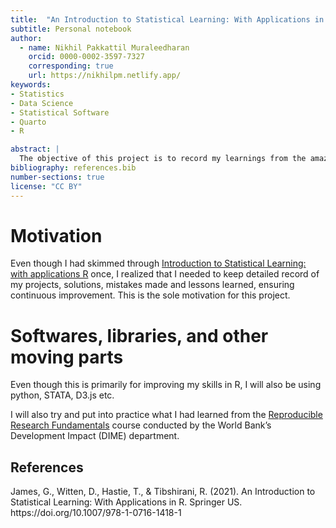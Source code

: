 ```yaml
---
title:  "An Introduction to Statistical Learning: With Applications in R"
subtitle: Personal notebook
author: 
  - name: Nikhil Pakkattil Muraleedharan
    orcid: 0000-0002-3597-7327 
    corresponding: true
    url: https://nikhilpm.netlify.app/ 
keywords: 
- Statistics
- Data Science
- Statistical Software
- Quarto
- R

abstract: |
  The objective of this project is to record my learnings from the amazing book Introduction to Statistical Learning: with applications R by Gareth James, Daniela Witten, Trevor Hastie, and Rob Tibshirani.
bibliography: references.bib
number-sections: true
license: "CC BY"
---
```


# Motivation

Even though I had skimmed through [Introduction to Statistical Learning: with applications R](https://www.statlearning.com/) once, I realized that I needed to keep detailed record of my projects, solutions, mistakes made and lessons learned, ensuring continuous improvement. This is the sole motivation for this project.

# Softwares, libraries, and other moving parts 

Even though this is primarily for improving my skills in R, I will also be using python, STATA, D3.js etc.

I will also try and put into practice what I had learned from the [Reproducible Research Fundamentals](https://www.dropbox.com/scl/fo/upi7sd51sgnvjlz11fvjg/h/Nikhil\ Pakkattil Muraleedharan.pdf?rlkey=q2y8oz0p9vyuky0a32okjoxci&dl=0) course conducted by the World Bank's Development Impact (DIME) department.

## References {.unnumbered}

::: {#refs}
James, G., Witten, D., Hastie, T., & Tibshirani, R. (2021). An Introduction to Statistical Learning: With Applications in R. Springer US. https://doi.org/10.1007/978-1-0716-1418-1
:::
